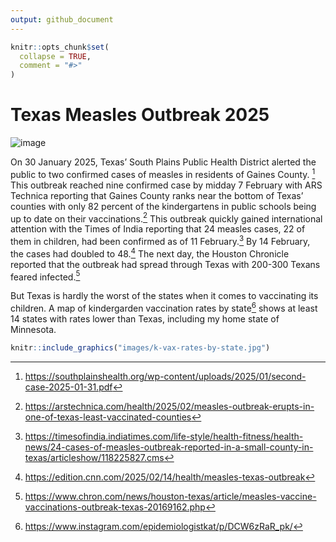 ```yaml
---
output: github_document
---
```


<!-- README.md is generated from README.Rmd. Please edit that file -->

```r
knitr::opts_chunk$set(
  collapse = TRUE,
  comment = "#>"
)
```

# Texas Measles Outbreak 2025

<!-- badges: start -->
![image](https://img.shields.io/badge/R-276DC3?style=for-the-badge&logo=r&logoColor=white)
<!-- badges: end -->

On 30 January 2025, Texas' South Plains Public Health District alerted the public to two confirmed cases of measles in residents of Gaines County. ^[<https://southplainshealth.org/wp-content/uploads/2025/01/second-case-2025-01-31.pdf>] This outbreak reached nine confirmed case by midday 7 February with ARS Technica reporting that Gaines County ranks near the bottom of Texas' counties with only 82 percent of the kindergartens in public schools being up to date on their vaccinations.^[<https://arstechnica.com/health/2025/02/measles-outbreak-erupts-in-one-of-texas-least-vaccinated-counties>] This outbreak quickly gained international attention with the Times of India reporting that 24 measles cases, 22 of them in children, had been confirmed as of 11 February.^[<https://timesofindia.indiatimes.com/life-style/health-fitness/health-news/24-cases-of-measles-outbreak-reported-in-a-small-county-in-texas/articleshow/118225827.cms>] By 14 February, the cases had doubled to 48.^[<https://edition.cnn.com/2025/02/14/health/measles-texas-outbreak>] The next day, the Houston Chronicle reported that the outbreak had spread through Texas with 200-300 Texans feared infected.^[<https://www.chron.com/news/houston-texas/article/measles-vaccine-vaccinations-outbreak-texas-20169162.php>]

But Texas is hardly the worst of the states when it comes to vaccinating its children. A map of kindergarden vaccination rates by state^[<https://www.instagram.com/epidemiologistkat/p/DCW6zRaR_pk/>] shows at least 14 states with rates lower than Texas, including my home state of Minnesota.

```r
knitr::include_graphics("images/k-vax-rates-by-state.jpg")
```



